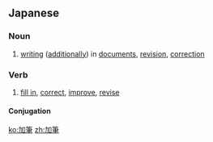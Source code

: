 ==Japanese==
{{ja-kanjitab|か|ひつ|yomi=on}}

===Noun===
{{ja-noun|かひつ}}

# [[writing]] ([[additionally]]) in [[documents]], [[revision]], [[correction]]

===Verb===
{{ja-verb-suru|かひつ}}

# [[fill in]], [[correct]], [[improve]], [[revise]]

====Conjugation====
{{ja-suru|かひつ}}

[[ko:加筆]]
[[zh:加筆]]